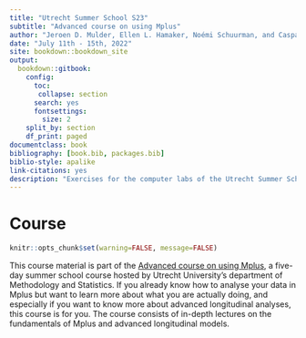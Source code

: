 ```yaml
--- 
title: "Utrecht Summer School S23"
subtitle: "Advanced course on using Mplus"
author: "Jeroen D. Mulder, Ellen L. Hamaker, Noémi Schuurman, and Caspar J. van Lissa"
date: "July 11th - 15th, 2022"
site: bookdown::bookdown_site
output: 
  bookdown::gitbook:
    config: 
      toc:
       collapse: section
      search: yes
      fontsettings:
        size: 2
    split_by: section
    df_print: paged
documentclass: book
bibliography: [book.bib, packages.bib]
biblio-style: apalike
link-citations: yes
description: "Exercises for the computer labs of the Utrecht Summer School course ``Advanced course on using Mplus''."
---
```


# Course {-}

```r
knitr::opts_chunk$set(warning=FALSE, message=FALSE)
```

This course material is part of the [Advanced course on using Mplus](https://utrechtsummerschool.nl/courses/social-sciences/advanced-course-on-using-mplus),
a five-day summer school course hosted by Utrecht University's department of Methodology and Statistics. If you already know how to analyse your data in Mplus but want to learn more about what you are actually doing, and especially if you want to know more about advanced longitudinal analyses, this course is for you. The course consists of in-depth lectures on the fundamentals of Mplus and advanced longitudinal models.
